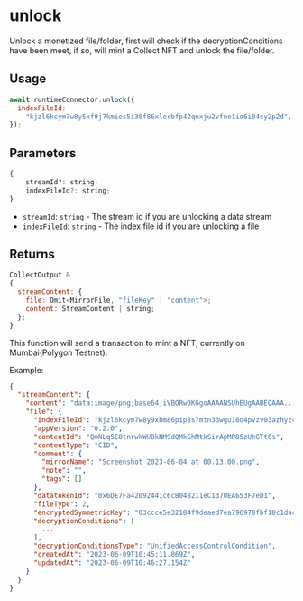 
# unlock

Unlock a monetized file/folder, first will check if the decryptionConditions have been meet,
if so, will mint a Collect NFT and unlock the file/folder.

## Usage
```js
await runtimeConnector.unlock({
  indexFileId:
    "kjzl6kcym7w8y5xf0j7kmies5i30f86xlerbfp42qnxju2vfno1io6i04sy2p2d",  // or indexFileId | streamId
});

```

## Parameters
```js
{
    streamId?: string;
    indexFileId?: string;
}
```
- `streamId`: `string` - The stream id if you are unlocking a data stream
- `indexFileId`: `string` - The index file id if you are unlocking a file

## Returns
```js
CollectOutput &
{
  streamContent: {
    file: Omit<MirrorFile, "fileKey" | "content">;
    content: StreamContent | string;
  };
}
```
<Callout>
    This function will send a transaction to mint a NFT, currently on Mumbai(Polygon Testnet).
</Callout>

Example:
```json
{
  "streamContent": {
    "content": "data:image/png;base64,iVBORw0KGgoAAAANSUhEUgAABEQAAA...",
    "file": {
      "indexFileId": "kjzl6kcym7w8y9xhm86pip8s7mtn33wgu16o4pvzv03azhyz4evdg2kqvojtcd9",
      "appVersion": "0.2.0",
      "contentId": "QmNLq5E8tnrwkWUBkNM9dQMkGhMtkSirApMP85zUhGTt8s",
      "contentType": "CID",
      "comment": {
        "mirrorName": "Screenshot 2023-06-04 at 00.13.00.png",
        "note": "",
        "tags": []
      },
      "datatokenId": "0x6DE7Fa42092441c6cB048211eC1370EA653F7eD1",
      "fileType": 2,
      "encryptedSymmetricKey": "03ccce5e32184f9deaed7ea796978fbf18c1dacfc52cb2187ac61921e5f8b4de14eea236989b31be9b4b326c6d22760a62e8afb4b348f6a356ed37926563852da9bd51c6904a474fec68dd237224b8b5dba7029b018d016b96f12a7b1b6202a4541142910a1fff130f47cd1ce7b437f11dff209e70ad1b9c9012f366a92ba7ec00000000000000201523af2fb430d6cd85d2cf3458226a85aaa31fc35037bf382b523c090ad3bf3be2ae4f78a993f38fa0f9e4e185ec8e8b",
      "decryptionConditions": [
        ...
      ],
      "decryptionConditionsType": "UnifiedAccessControlCondition",
      "createdAt": "2023-06-09T10:45:11.869Z",
      "updatedAt": "2023-06-09T10:46:27.154Z"
    }
  }
}
```